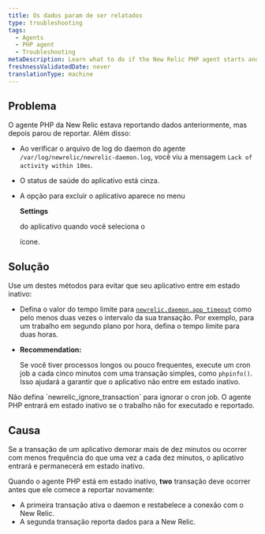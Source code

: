 ```yaml
---
title: Os dados param de ser relatados
type: troubleshooting
tags:
  - Agents
  - PHP agent
  - Troubleshooting
metaDescription: Learn what to do if the New Relic PHP agent starts and then stops reporting data.
freshnessValidatedDate: never
translationType: machine
---
```


## Problema

O agente PHP da New Relic estava reportando dados anteriormente, mas depois parou de reportar. Além disso:

* Ao verificar o arquivo de log do daemon do agente `/var/log/newrelic/newrelic-daemon.log`, você viu a mensagem `Lack of activity within 10ms`.

* O status de saúde do aplicativo está cinza.

* A opção para excluir o aplicativo aparece no menu

  <DNT>**Settings**</DNT>

  do aplicativo quando você seleciona o

  <Icon name="fe-settings"/>

  ícone.

## Solução

Use um destes métodos para evitar que seu aplicativo entre em estado inativo:

* Defina o valor do tempo limite para [`newrelic.daemon.app_timeout`](/docs/agents/php-agent/configuration/php-agent-configuration#inivar-daemon-app_timeout) como pelo menos duas vezes o intervalo da sua transação. Por exemplo, para um trabalho em segundo plano por hora, defina o tempo limite para duas horas.

* <DNT>**Recommendation:**</DNT>

  Se você tiver processos longos ou pouco frequentes, execute um cron job a cada cinco minutos com uma transação simples, como `phpinfo()`. Isso ajudará a garantir que o aplicativo não entre em estado inativo.

<Callout variant="important">
  Não defina `newrelic_ignore_transaction` para ignorar o cron job. O agente PHP entrará em estado inativo se o trabalho não for executado e reportado.
</Callout>

## Causa

Se a transação de um aplicativo demorar mais de dez minutos ou ocorrer com menos frequência do que uma vez a cada dez minutos, o aplicativo entrará e permanecerá em estado inativo.

Quando o agente PHP está em estado inativo, <DNT>**two**</DNT> transação deve ocorrer antes que ele comece a reportar novamente:

* A primeira transação ativa o daemon e restabelece a conexão com o New Relic.
* A segunda transação reporta dados para a New Relic.